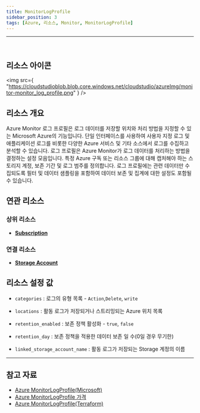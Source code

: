 ```yaml
---
title: MonitorLogProfile
sidebar_position: 3
tags: [Azure, 리소스, Monitor, MonitorLogProfile]
---
```


<hr />
<br />

## 리소스 아이콘

<img
    src={
        "https://cloudstudioblob.blob.core.windows.net/cloudstudio/azureImg/monitor-monitor_log_profile.png"
    }
/>

## 리소스 개요

Azure Monitor 로그 프로필은 로그 데이터를 저장할 위치와 처리 방법을 지정할 수 있는 Microsoft Azure의 기능입니다.
단일 인터페이스를 사용하여 사용자 지정 로그 및 애플리케이션 로그를 비롯한 다양한 Azure 서비스 및 기타 소스에서 로그를 수집하고 분석할 수 있습니다.
로그 프로필은 Azure Monitor가 로그 데이터를 처리하는 방법을 결정하는 설정 모음입니다.
특정 Azure 구독 또는 리소스 그룹에 대해 캡처해야 하는 스토리지 계정, 보존 기간 및 로그 범주를 정의합니다.
로그 프로필에는 관련 데이터만 수집되도록 필터 및 데이터 샘플링을 포함하여 데이터 보존 및 집계에 대한 설정도 포함될 수 있습니다.

## 연관 리소스

### 상위 리소스

-   [**Subscription**](https://docs.cstudio.app/docs/resource/azure/Base/Subscription)

### 연결 리소스

-   [**Storage Account**](https://docs.cstudio.app/docs/resource/azure/Storage/StorageAccount)

## 리소스 설정 값

-   `categories` : 로그의 유형 목록 - `Action`,`Delete`, `write`

-   `locations` : 활동 로그가 저장되거나 스트리밍되는 Azure 위치 목록

-   `retention_enabled` : 보존 정책 활성화 - `true`, `false`

-   `retention_day` : 보존 정책을 적용한 데이터 보존 일 수(0일 경우 무기한)

-   `linked_storage_account_name` : 활동 로그가 저장되는 Storage 계정의 이름

---

## 참고 자료

-   [Azure MonitorLogProfile(Microsoft)](https://learn.microsoft.com/en-us/azure/azure-monitor/overview)
-   [Azure MonitorLogProfile 가격](https://azure.microsoft.com/ko-kr/pricing/details/monitor/)
-   [Azure MonitorLogProfile(Terraform)](https://registry.terraform.io/providers/hashicorp/azurerm/latest/docs/resources/monitor_log_profile)
